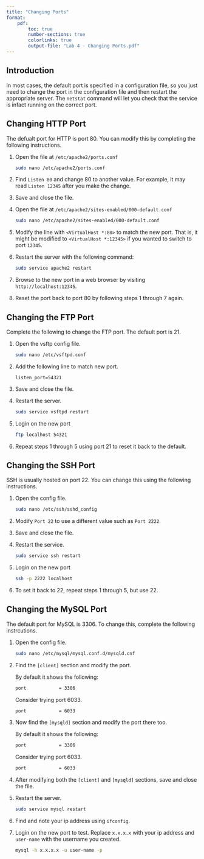 ```yaml
---
title: "Changing Ports"
format:
    pdf:
        toc: true
        number-sections: true
        colorlinks: true
        output-file: "Lab 4 - Changing Ports.pdf"
---
```


## Introduction

In most cases, the default port is specified in a configuration file, so you just need to change the port in the configuration file and then restart the appropriate server. The `netstat` command will let you check that the service is infact running on the correct port.

## Changing HTTP Port

The defualt port for HTTP is port 80. You can modify this by completing the following instructions.

1. Open the file at `/etc/apache2/ports.conf`

    ```sh
    sudo nano /etc/apache2/ports.conf 
    ```

2. Find `Listen 80` and change 80 to another value. For example, it may read `Listen 12345` after you make the change.

3. Save and close the file.

4. Open the file at `/etc/apache2/sites-enabled/000-default.conf`

    ```sh
    sudo nano /etc/apache2/sites-enabled/000-default.conf 
    ```

5. Modify the line with `<VirtualHost *:80>` to match the new port. That is, it might be modified to `<VirtualHost *:12345>` if you wanted to switch to port `12345`.

6. Restart the server with the following command:

    ```sh
    sudo service apache2 restart
    ```

7. Browse to the new port in a web browser by visiting `http://localhost:12345`.

8. Reset the port back to port 80 by following steps 1 through 7 again.

## Changing the FTP Port 

Complete the following to change the FTP port. The default port is 21.

1. Open the vsftp config file.

    ```sh 
    sudo nano /etc/vsftpd.conf
    ```

2. Add the following line to match new port.

    ```
    listen_port=54321
    ``` 

3. Save and close the file.

4. Restart the server.

    ```sh 
    sudo service vsftpd restart 
    ``` 

5. Login on the new port 

    ```sh 
    ftp localhost 54321 
    ``` 

6. Repeat steps 1 through 5 using port 21 to reset it back to the default.


## Changing the SSH Port 

SSH is usually hosted on port 22. You can change this using the following instructions.

1. Open the config file.

    ```sh 
    sudo nano /etc/ssh/sshd_config 
    ```

2. Modify `Port 22` to use a different value such as `Port 2222`.

3. Save and close the file. 

4. Restart the service. 

    ```sh 
    sudo service ssh restart 
    ``` 

5. Login on the new port 

    ```sh 
    ssh -p 2222 localhost 
    ``` 

6. To set it back to 22, repeat steps 1 through 5, but use 22.

## Changing the MySQL Port 

The default port for MySQL is 3306. To change this, complete the following instrcutions.

1. Open the config file.

    ```sh 
    sudo nano /etc/mysql/mysql.conf.d/mysqld.cnf 
    ```

2. Find the `[client]` section and modify the port. 

    By default it shows the following:

    ```sh 
    port            = 3306
    ``` 

    Consider trying port 6033. 

    ```sh 
    port            = 6033 

    ```

3. Now find the `[mysqld]` section and modify the port there too.

    By default it shows the following:

    ```sh 
    port            = 3306
    ``` 

    Consider trying port 6033. 

    ```sh 
    port            = 6033 
    ```

4. After modifying both the `[client]` and `[mysqld]` sections, save and close the file. 

5. Restart the server.

    ```sh 
    sudo service mysql restart 
    ``` 

6. Find and note your ip address using `ifconfig`. 

6. Login on the new port to test. Replace `x.x.x.x` with your ip address and `user-name` with the username you created.

    ```sh
    mysql -h x.x.x.x -u user-name -p
    ```
